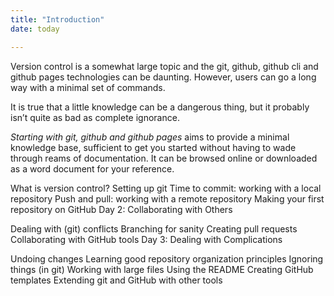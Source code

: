 ```yaml
---
title: "Introduction"
date: today

---
```


Version control is a somewhat large topic and the git, github, github cli and github pages technologies can be daunting.
However, users can go a long way with a minimal set of commands.

It is true that a little knowledge can be a dangerous thing, but it probably isn't quite as bad as complete ignorance.

*Starting with git, github and github pages* aims to provide a minimal knowledge base, sufficient to get you started without having to wade through reams of documentation.
It can be browsed online or downloaded as a word document for your reference.


What is version control?
Setting up git
Time to commit: working with a local repository
Push and pull: working with a remote repository
Making your first repository on GitHub
Day 2: Collaborating with Others

Dealing with (git) conflicts
Branching for sanity
Creating pull requests
Collaborating with GitHub tools
Day 3: Dealing with Complications

Undoing changes
Learning good repository organization principles
Ignoring things (in git)
Working with large files
Using the README
Creating GitHub templates
Extending git and GitHub with other tools




